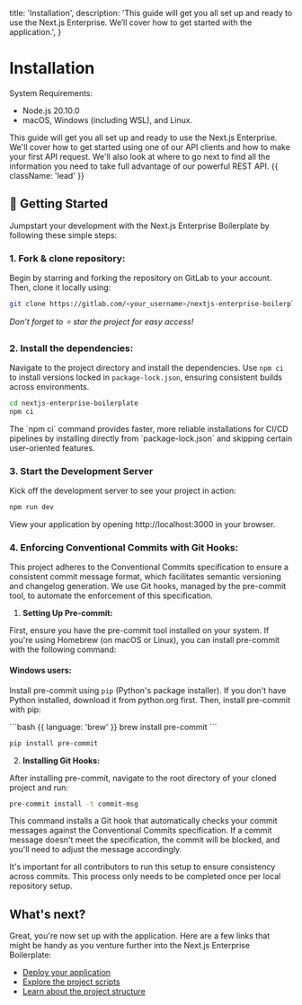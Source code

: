   title: 'Installation',
  description:
    'This guide will get you all set up and ready to use the Next.js Enterprise. We’ll cover how to get started with the application.',
}

# Installation

System Requirements:

- Node.js 20.10.0
- macOS, Windows (including WSL), and Linux.

This guide will get you all set up and ready to use the Next.js Enterprise. We'll cover how to get started using one of our API clients and how to make your first API request. We'll also look at where to go next to find all the information you need to take full advantage of our powerful REST API. {{ className: 'lead' }}

## 🎯 Getting Started

Jumpstart your development with the Next.js Enterprise Boilerplate by following these simple steps:

### 1. Fork & clone repository:

Begin by starring and forking the repository on GitLab to your account. Then, clone it locally using:

```bash
git clone https://gitlab.com/<your_username>/nextjs-enterprise-boilerplate.git
```

<Note>_Don’t forget to ⭐ star the project for easy access!_</Note>

### 2. Install the dependencies:

Navigate to the project directory and install the dependencies. Use `npm ci` to install versions locked in `package-lock.json`, ensuring consistent builds across environments.

```bash
cd nextjs-enterprise-boilerplate
npm ci
```

<Note>
  The `npm ci` command provides faster, more reliable installations for CI/CD
  pipelines by installing directly from `package-lock.json` and skipping certain
  user-oriented features.
</Note>

### 3. Start the Development Server

Kick off the development server to see your project in action:

```bash
npm run dev
```

<Note>
  View your application by opening http://localhost:3000 in your browser.
</Note>

### 4. Enforcing Conventional Commits with Git Hooks:

This project adheres to the Conventional Commits specification to ensure a consistent commit message format, which facilitates semantic versioning and changelog generation. We use Git hooks, managed by the pre-commit tool, to automate the enforcement of this specification.

1.  **Setting Up Pre-commit:**

First, ensure you have the pre-commit tool installed on your system. If you're using Homebrew (on macOS or Linux), you can install pre-commit with the following command:

#### **Windows users:**

Install pre-commit using `pip` (Python's package installer). If you don't have Python installed, download it from python.org first. Then, install pre-commit with pip:

<CodeGroup>
```bash  {{ language: 'brew' }}
brew install pre-commit
```

```bash {{language: 'python'}}
pip install pre-commit
```

</CodeGroup>

2.  **Installing Git Hooks:**

After installing pre-commit, navigate to the root directory of your cloned project and run:

```bash
pre-commit install -t commit-msg
```

This command installs a Git hook that automatically checks your commit messages against the Conventional Commits specification. If a commit message doesn't meet the specification, the commit will be blocked, and you'll need to adjust the message accordingly.

<Note>
  It's important for all contributors to run this setup to ensure consistency
  across commits. This process only needs to be completed once per local
  repository setup.
</Note>

## What's next?

Great, you're now set up with the application. Here are a few links that might be handy as you venture further into the Next.js Enterprise Boilerplate:

- [Deploy your application](/deploying)
- [Explore the project scripts](/project-scripts)
- [Learn about the project structure](/project-structure)
